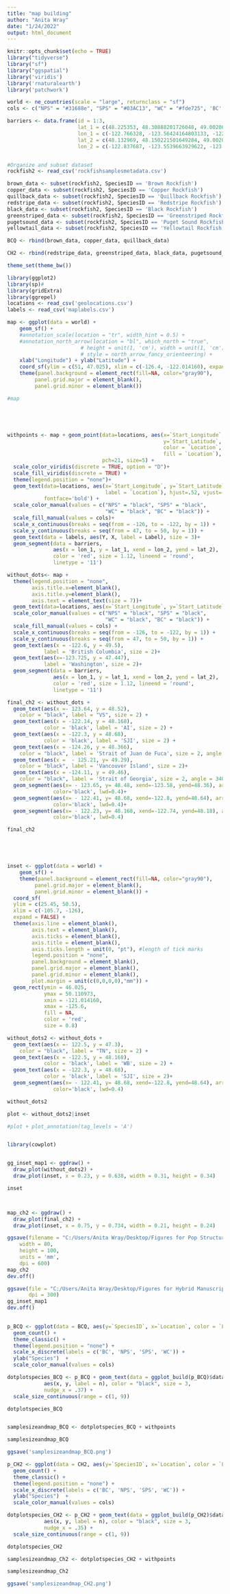 ---
title: "map building"
author: "Anita Wray"
date: "1/24/2022"
output: html_document
---

```{r setup, include=FALSE}
knitr::opts_chunk$set(echo = TRUE)
library("tidyverse")
library("sf")
library("ggspatial")
library('viridis')
library('rnaturalearth')
library('patchwork')

world <- ne_countries(scale = "large", returnclass = "sf")
cols <- c("NPS" = "#31688e", "SPS" = "#03AC13", "WC" = "#fde725", 'BC' = "#440154FF")

barriers <- data.frame(id = 1:3,
                       lat_1 = c(48.225353, 48.30888201726048, 49.002066),
                       lon_1 = c(-122.766328, -123.56424164803133, -122.758979),
                       lat_2 = c(48.132969, 48.150221501649284, 49.002066),
                       lon_2 = c(-122.837687, -123.5539663929622, -123.816018))


#Organize and subset dataset
rockfish2 <- read_csv('rockfishsamplesmetadata.csv')

brown_data <- subset(rockfish2, SpeciesID == 'Brown Rockfish')
copper_data <- subset(rockfish2, SpeciesID == 'Copper Rockfish')
quillback_data <- subset(rockfish2, SpeciesID == 'Quillback Rockfish')
redstripe_data <- subset(rockfish2, SpeciesID == 'Redstripe Rockfish')
black_data <- subset(rockfish2, SpeciesID == 'Black Rockfish')
greenstriped_data <- subset(rockfish2, SpeciesID == 'Greenstriped Rockfish')
pugetsound_data <- subset(rockfish2, SpeciesID == 'Puget Sound Rockfish')
yellowtail_data <- subset(rockfish2, SpeciesID == 'Yellowtail Rockfish')

BCQ <- rbind(brown_data, copper_data, quillback_data)

CH2 <- rbind(redstripe_data, greenstriped_data, black_data, pugetsound_data, yellowtail_data)
```

```{r puget sound map, echo=FALSE, warning=FALSE}
theme_set(theme_bw())

library(ggplot2)
library(sp)#
library(gridExtra)
library(ggrepel)
locations <- read_csv('geolocations.csv')
labels <- read_csv('maplabels.csv')

map <- ggplot(data = world) +
    geom_sf() +
    #annotation_scale(location = "tr", width_hint = 0.5) +
    #annotation_north_arrow(location = "bl", which_north = "true", 
                        # height = unit(1, 'cm'), width = unit(1, 'cm'),
                        # style = north_arrow_fancy_orienteering) +
    xlab("Longitude") + ylab("Latitude") +
    coord_sf(ylim = c(51, 47.025), xlim = c(-126.4, -122.014160), expand = FALSE)+ 
    theme(panel.background = element_rect(fill=NA, color="gray90"),
         panel.grid.major = element_blank(),
         panel.grid.minor = element_blank()) 

#map





withpoints <- map + geom_point(data=locations, aes(x=`Start_Longitude`,
                                                   y=`Start_Latitude`, 
                                                   color = `Location`, 
                                                   fill = `Location`),
                               pch=21, size=5) +
  scale_color_viridis(discrete = TRUE, option = "D")+
  scale_fill_viridis(discrete = TRUE) +
  theme(legend.position = "none")+
  geom_text(data=locations, aes(x=`Start_Longitude`, y=`Start_Latitude`, 
                                label = `Location`), hjust=.52, vjust=-.8, 
            fontface='bold') +
  scale_color_manual(values = c("NPS" = "black", "SPS" = "black", 
                                "WC" = "black", "BC" = "black")) +
  scale_fill_manual(values = cols)+
  scale_x_continuous(breaks = seq(from = -126, to = -122, by = 1)) +
  scale_y_continuous(breaks = seq(from = 47, to = 50, by = 1)) +
  geom_text(data = labels, aes(Y, X, label = Label), size = 3)+
  geom_segment(data = barriers,
               aes(x = lon_1, y = lat_1, xend = lon_2, yend = lat_2),
               color = 'red', size = 1.12, lineend = 'round',
               linetype = '11')

```

```{r puget sound map final, echo=FALSE}
without_dots<- map +
  theme(legend.position = "none",
        axis.title.x=element_blank(),
        axis.title.y=element_blank(),
        axis.text = element_text(size = 7))+
  geom_text(data=locations, aes(x=`Start_Longitude`, y=`Start_Latitude`, label = `Location`), fontface='bold', size = 4) +
  scale_color_manual(values = c("NPS" = "black", "SPS" = "black", 
                                "WC" = "black", "BC" = "black")) +
  scale_fill_manual(values = cols) +
  scale_x_continuous(breaks = seq(from = -126, to = -122, by = 1)) +
  scale_y_continuous(breaks = seq(from = 47, to = 50, by = 1)) +
  geom_text(aes(x = -122.6, y = 49.5),
            label = 'British Columbia', size = 2)+
  geom_text(aes(x=-123.725, y = 47.447),
            label = 'Washington', size = 2)+
  geom_segment(data = barriers,
               aes(x = lon_1, y = lat_1, xend = lon_2, yend = lat_2),
               color = 'red', size = 1.12, lineend = 'round',
               linetype = '11') 

final_ch2 <- without_dots +
  geom_text(aes(x =- 123.64, y = 48.52),
    color = "black", label = "VS", size = 2) +
  geom_text(aes(x = -122.14, y = 48.168),
            color = 'black', label = 'AI', size = 2) +
  geom_text(aes(x = -122.3, y = 48.68),
            color = 'black', label = 'SJI', size = 2) +
  geom_text(aes(x = -124.26, y = 48.366),
    color = "black", label = 'Strait of Juan de Fuca', size = 2, angle = 340)+
  geom_text(aes(x =  - 125.21, y= 49.29),
    color = "black", label = 'Vancouver Island', size = 2)+  
  geom_text(aes(x = -124.11, y = 49.46),
    color = "black", label = 'Strait of Georgia', size = 2, angle = 340)+
  geom_segment(aes(x= - 123.65, y= 48.48, xend=-123.58, yend=48.36), arrow = arrow(length=unit(.15, 'cm')),
               color='black', lwd=0.4)+
  geom_segment(aes(x= - 122.41, y= 48.68, xend=-122.8, yend=48.64), arrow = arrow(length=unit(.15, 'cm')),
               color='black', lwd=0.4)+
  geom_segment(aes(x= - 122.23, y= 48.168, xend=-122.74, yend=48.18), arrow = arrow(length=unit(.15, 'cm')),
               color='black', lwd=0.4)

final_ch2






```


```{r puget sound map 2, echo=FALSE, warning=FALSE}
inset <- ggplot(data = world) +
    geom_sf() +
    theme(panel.background = element_rect(fill=NA, color="gray90"),
         panel.grid.major = element_blank(),
         panel.grid.minor = element_blank()) + 
  coord_sf(
  ylim = c(25.45, 50.5),
  xlim = c(-105.7, -126),
  expand = FALSE) +
  theme(axis.line = element_blank(),
        axis.text = element_blank(),
        axis.ticks = element_blank(),
        axis.title = element_blank(),
        axis.ticks.length = unit(0, "pt"), #length of tick marks
        legend.position = "none",
        panel.background = element_blank(),
        panel.grid.major = element_blank(),
        panel.grid.minor = element_blank(),
        plot.margin = unit(c(0,0,0,0),"mm")) +
  geom_rect(ymin = 46.025,
            ymax = 50.110973,
            xmin = -121.014160,
            xmax = -125.6,
            fill = NA,
            color = 'red',
            size = 0.8)

without_dots2 <- without_dots +
  geom_text(aes(x =- 122.5, y = 47.3),
    color = "black", label = "TN", size = 2) +
  geom_text(aes(x = -122.5, y = 48.168),
            color = 'black', label = 'WB', size = 2) +
  geom_text(aes(x = -122.3, y = 48.68),
            color = 'black', label = 'SJI', size = 2)+
  geom_segment(aes(x= - 122.41, y= 48.68, xend=-122.8, yend=48.64), arrow = arrow(length=unit(.15, 'cm')),
               color='black', lwd=0.4)

without_dots2

plot <- without_dots2|inset 

#plot + plot_annotation(tag_levels = 'A')


library(cowplot)


gg_inset_map1 <- ggdraw() +
  draw_plot(without_dots2) +
  draw_plot(inset, x = 0.23, y = 0.638, width = 0.31, height = 0.34)

inset



map_ch2 <- ggdraw() +
  draw_plot(final_ch2) +
  draw_plot(inset, x = 0.75, y = 0.734, width = 0.21, height = 0.24)

ggsave(filename = "C:/Users/Anita Wray/Desktop/Figures for Pop Structure Manuscript/Fig1-Map.jpg",
    width = 80, 
    height = 100, 
    units = 'mm',
    dpi = 600)
map_ch2
dev.off()

ggsave(file = "C:/Users/Anita Wray/Desktop/Figures for Hybrid Manuscript/Fig1-Map.jpeg",
       dpi = 300)
gg_inset_map1
dev.off()
  
```

```{r dotplot BCQ, message=FALSE, include=FALSE, show_col_types=FALSE}

p_BCQ <- ggplot(data = BCQ, aes(y=`SpeciesID`, x=`Location`, color = `Location`)) +
  geom_count() +
  theme_classic() +
  theme(legend.position = "none") +
  scale_x_discrete(labels = c('BC', 'NPS', 'SPS', 'WC')) +
  ylab("Species")  +
  scale_color_manual(values = cols)

dotplotspecies_BCQ <- p_BCQ + geom_text(data = ggplot_build(p_BCQ)$data[[1]], 
            aes(x, y, label = n), color = "black", size = 3,
            nudge_x = .37) +
  scale_size_continuous(range = c(1, 9))

dotplotspecies_BCQ



```

```{r output BCQ}
samplesizeandmap_BCQ <- dotplotspecies_BCQ + withpoints

samplesizeandmap_BCQ

ggsave('samplesizeandmap_BCQ.png')
```

```{r dotplot CH2, message=FALSE, include=FALSE, show_col_types=FALSE}

p_CH2 <- ggplot(data = CH2, aes(y=`SpeciesID`, x=`Location`, color = `Location`)) +
  geom_count() +
  theme_classic() +
  theme(legend.position = "none") +
  scale_x_discrete(labels = c('BC', 'NPS', 'SPS', 'WC')) +
  ylab("Species")  +
  scale_color_manual(values = cols)

dotplotspecies_CH2 <- p_CH2 + geom_text(data = ggplot_build(p_CH2)$data[[1]], 
            aes(x, y, label = n), color = "black", size = 3,
            nudge_x = .35) +
  scale_size_continuous(range = c(1, 9))

dotplotspecies_CH2
```

```{r output CH2}
samplesizeandmap_Ch2 <- dotplotspecies_CH2 + withpoints

samplesizeandmap_Ch2

ggsave('samplesizeandmap_CH2.png')
```

